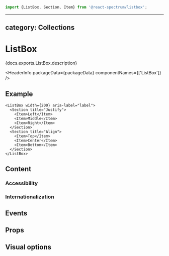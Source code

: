 <!-- Copyright 2020 Adobe. All rights reserved.
This file is licensed to you under the Apache License, Version 2.0 (the "License");
you may not use this file except in compliance with the License. You may obtain a copy
of the License at http://www.apache.org/licenses/LICENSE-2.0
Unless required by applicable law or agreed to in writing, software distributed under
the License is distributed on an "AS IS" BASIS, WITHOUT WARRANTIES OR REPRESENTATIONS
OF ANY KIND, either express or implied. See the License for the specific language
governing permissions and limitations under the License. -->



```jsx import
import {ListBox, Section, Item} from '@react-spectrum/listbox';
```

---
category: Collections
---

# ListBox

<p>{docs.exports.ListBox.description}</p>

<HeaderInfo
  packageData={packageData}
  componentNames={['ListBox']} />

## Example

```tsx example
<ListBox width={200} aria-label="label">
  <Section title="Justify">
    <Item>Left</Item>
    <Item>Middle</Item>
    <Item>Right</Item>
  </Section>
  <Section title="Align">
    <Item>Top</Item>
    <Item>Center</Item>
    <Item>Bottom</Item>
  </Section>
</ListBox>
```

## Content

### Accessibility

### Internationalization

## Events

## Props

<PropTable component={docs.exports.ListBox} links={docs.links} />

## Visual options
